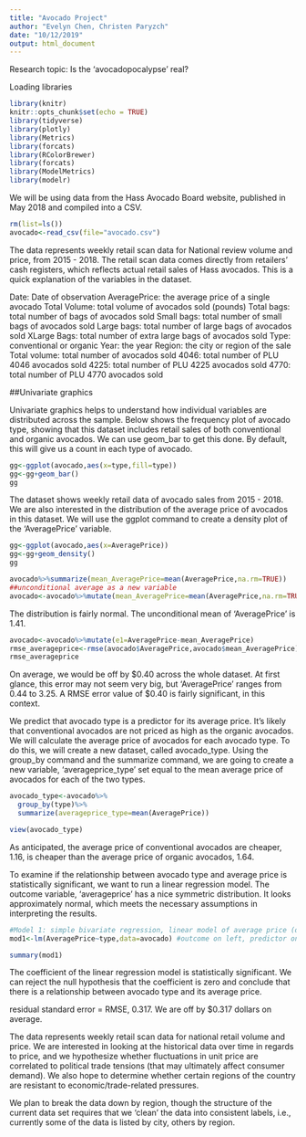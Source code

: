 ```yaml
---
title: "Avocado Project"
author: "Evelyn Chen, Christen Paryzch"
date: "10/12/2019"
output: html_document
---
```

Research topic: Is the 'avocadopocalypse' real?

Loading libraries
```r
library(knitr)
knitr::opts_chunk$set(echo = TRUE)
library(tidyverse)
library(plotly)
library(Metrics)
library(forcats)
library(RColorBrewer)
library(forcats)
library(ModelMetrics)
library(modelr)
```

We will be using data from the Hass Avocado Board website, published in May 2018 and compiled into a CSV. 

```r
rm(list=ls())
avocado<-read_csv(file="avocado.csv")
```

The data represents weekly retail scan data for National review volume and price, from 2015 - 2018. The retail scan data comes directly from retailers' cash registers, which reflects actual retail sales of Hass avocados. This is a quick explanation of the variables in the dataset.

Date: Date of observation
AveragePrice: the average price of a single avocado
Total Volume: total volume of avocados sold (pounds)
Total bags: total number of bags of avocados sold
Small bags: total number of small bags of avocados sold
Large bags: total number of large bags of avocados sold
XLarge Bags: total number of extra large bags of avocados sold
Type: conventional or organic
Year: the year
Region: the city or region of the sale
Total volume: total number of avocados sold
4046: total number of PLU 4046 avocados sold
4225: total number of PLU 4225 avocados sold
4770: total number of PLU 4770 avocados sold

##Univariate graphics

Univariate graphics helps to understand how individual variables are distributed across the sample. Below shows the frequency plot of avocado type, showing that this dataset includes retail sales of both conventional and organic avocados. We can use geom_bar to get this done. By default, this will give us a count in each type of avocado. 

```r
gg<-ggplot(avocado,aes(x=type,fill=type))
gg<-gg+geom_bar()
gg
```

The dataset shows weekly retail data of avocado sales from 2015 - 2018. We are also interested in the distribution of the average price of avocados in this dataset. We will use the ggplot command to create a density plot of the 'AveragePrice' variable. 
```r
gg<-ggplot(avocado,aes(x=AveragePrice))
gg<-gg+geom_density()
gg

avocado%>%summarize(mean_AveragePrice=mean(AveragePrice,na.rm=TRUE))
##unconditional average as a new variable
avocado<-avocado%>%mutate(mean_AveragePrice=mean(AveragePrice,na.rm=TRUE))
``` 

The distribution is fairly normal. The unconditional mean of 'AveragePrice' is 1.41. 

```r
avocado<-avocado%>%mutate(e1=AveragePrice-mean_AveragePrice)
rmse_averageprice<-rmse(avocado$AveragePrice,avocado$mean_AveragePrice)
rmse_averageprice
```
On average, we would be off by $0.40 across the whole dataset. At first glance, this error may not seem very big, but 'AveragePrice' ranges from 0.44 to 3.25. A RMSE error value of $0.40 is fairly significant, in this context. 

We predict that avocado type is a predictor for its average price. It's likely that conventional avocados are not priced as high as the organic avocados. We will calculate the average price of avocados for each avocado type. To do this, we will create a new dataset, called avocado_type. Using the group_by command and the summarize command, we are going to create a new variable, 'averageprice_type' set equal to the mean average price of avocados for each of the two types. 

```r
avocado_type<-avocado%>%
  group_by(type)%>%
  summarize(averageprice_type=mean(AveragePrice))

view(avocado_type)
```

As anticipated, the average price of conventional avocados are cheaper, 1.16, is cheaper than the average price of organic avocados, 1.64. 





To examine if the relationship between avocado type and average price is statistically significant, we want to run a linear regression model. The outcome variable, 'averageprice' has a nice symmetric distribution. It looks approximately normal, which meets the necessary assumptions in interpreting the results. 


```r
#Model 1: simple bivariate regression, linear model of average price (dep) as a function of avocado type (pred), data set=avocado
mod1<-lm(AveragePrice~type,data=avocado) #outcome on left, predictor on right 

summary(mod1)
```
The coefficient of the linear regression model is statistically significant. We can reject the null hypothesis that the coefficient is zero and conclude that there is a relationship between avocado type and its average price. 

residual standard error = RMSE, 0.317. We are off by $0.317 dollars on average.






The data represents weekly retail scan data for national retail volume and price. We are interested in looking at the historical data over time in regards to price, and we hypothesize whether fluctuations in unit price are correlated to political trade tensions (that may ultimately affect consumer demand). We also hope to determine whether certain regions of the country are resistant to economic/trade-related pressures. 

We plan to break the data down by region, though the structure of the current data set requires that we 'clean' the data into consistent labels, i.e., currently some of the data is listed by city, others by region. 
